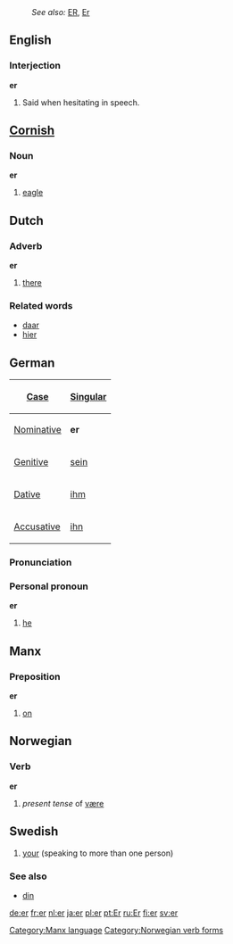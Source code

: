 :''See also:'' [[ER]], [[Er]]
==English==

{{rank|known|thee|hope|317|er|children|English|sure}}

===Interjection===
'''er'''

#Said when hesitating in speech.

==[[Cornish]]==
===Noun===
'''er'''
#[[eagle]]

==Dutch==
===Adverb===
'''er'''

#[[there]]

=== Related words ===
*[[daar]]
*[[hier]]

==German==
{| align="right" border="1" 
! [[Case]] !! [[Singular]]
|-
| [[Nominative]] || '''er'''
|-
| [[Genitive]]  || [[sein]]
|-
| [[Dative]]    || [[ihm]]
|-
| [[Accusative]] || [[ihn]]
|}

===Pronunciation===
{{IPA|[eːɐ&#815;]}}

===Personal pronoun===
'''er'''

#[[he]]

==Manx==
===Preposition===
'''er'''
#[[on]]

[[Category:Manx language]]

==Norwegian==
===Verb===
[[Category:Norwegian verb forms]]
'''er'''
#''present tense'' of [[være]]

==Swedish==
#[[your]] (speaking to more than one person)
===See also===
*[[din#Swedish|din]]

[[de:er]]
[[fr:er]]
[[nl:er]]
[[ja:er]]
[[pl:er]]
[[pt:Er]]
[[ru:Er]]
[[fi:er]]
[[sv:er]]